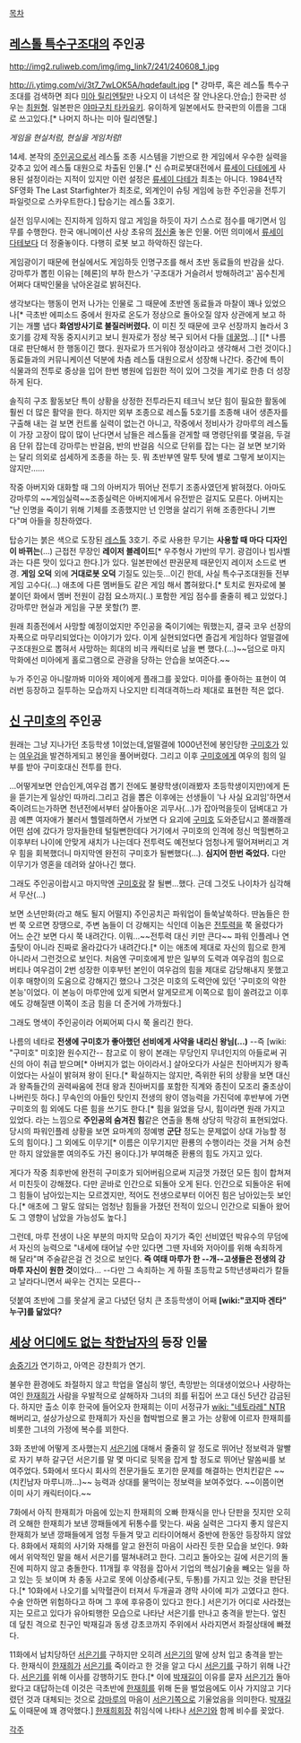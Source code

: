 [[목차]]
== [[레스톨 특수구조대]]의 주인공 ==
http://img2.ruliweb.com/img/img_link7/241/240608_1.jpg

http://i.ytimg.com/vi/3t7_7wLOK5A/hqdefault.jpg
[* 강마루, 혹은 레스톨 특수구조대를 검색하면 죄다 [[미아 릴리엔탈]]만 나오지 이 녀석은 잘 안나온다.안습;]
한국판 성우는 [[최원형]]. 일본판은 [[야마구치 타카유키]]. 유이하게 일본에서도 한국판의 이름을 그대로 쓰고있다.[* 나머지 하나는 미아 릴리엔탈.]

''게임을 현실처럼, 현실을 게임처럼!''

14세. 본작의 [[주인공]]으로서 레스톨 조종 시스템을 기반으로 한 게임에서 우수한 실력을 갖추고 있어 레스톨 대원으로 차출된 인물.[* 신 슈퍼로봇대전에서 [[류세이 다테]]에게 사용된 설정이라는 지적이 있지만 이런 설정은 [[류세이 다테]]가 최초는 아니다. 1984년작 SF영화 The Last Starfighter가 최초로, 외계인이 슈팅 게임에 능한 주인공을 전투기 파일럿으로 스카우트한다.] 탑승기는 레스톨 3호기.

실전 임무시에는 진지하게 임하지 않고 게임을 하듯이 자기 스스로 점수를 매기면서 임무를 수행한다.
한국 애니메이션 사상 초유의 [[정신줄]] 놓은 인물. 어떤 의미에서 [[류세이 다테]]보다 더 정줄놓이다. 다행히 로봇 보고 하악하진 않는다.

게임광이기 때문에 현실에서도 게임하듯 인명구조를 해서 초반 동료들의 반감을 샀다. 
강마루가 뽑힌 이유는 [헤론]의 부하 한스가 '구조대가 거슬려서 방해하려고' 꼼수친게 어쩌다 대박인물을 낚아온걸로 밝혀진다.

생각보다는 행동이 먼저 나가는 인물로 그 때문에 초반엔 동료들과 마찰이 꽤나 있었으나[* 극초반 에피소드 중에서 원자로 온도가 정상으로 돌아오질 않자 상관에게 보고 하기는 개뿔 냅다 '''화염방사기로 불질러버렸다.''' 이 미친 짓 때문에 코우 선장까지 놀라서 3호기를 강제 작동 중지시키고 보니 원자로가 정상 복구 되어서 다들 [[데꿀멍]]...] [[* 나름대로 판단해서 한 행동이긴 했다. 원자로가 뜨거워야 정상이라고 생각해서 그런 것이다.] 동료들과의 커뮤니케이션 덕분에 차츰 레스톨 대원으로서 성장해 나간다. 중간에 특이 식물과의 전투로 중상을 입어 한번 병원에 입원한 적이 있어 그것을 계기로 한층 더 성장하게 된다.

솔직히 구조 활동보단 특이 상황을 상정한 전투라든지 테크닉 보단 힘이 필요한 활동에 훨씬 더 많은 활약을 한다. 하지만 외부 조종으로 레스톨 5호기를 조종해 내어 생존자를 구출해 내는 걸 보면 컨트롤 실력이 없는건 아니고, 작중에서 정비사가 강마루의 레스톨이 가장 고장이 많이 많이 난다면서 남들은 레스톨을 걷게할 때 명령단위를 몇걸음, 두걸음 단위 잡는데 강마루는 반걸음, 반의 반걸음 식으로 단위를 잡는 다는 걸 보면 보기와는 달리 의외로 섬세하게 조종을 하는 듯. 뭐 초반부엔 말투 탓에 별로 그렇게 보이지는 않지만......


작중 아버지와 대화할 때 그의 아버지가 뛰어난 전투기 조종사였던게 밝혀졌다. 아마도 강마루의 ~~게임실력~~조종실력은 아버지에게서 유전받은 걸지도 모른다. 아버지는 "난 인명을 죽이기 위해 기체를 조종했지만 넌 인명을 살리기 위해 조종한다니 기쁘다"며 아들을 칭찬하였다. 

탑승기는 붉은 색으로 도장된 [[레스톨]] 3호기. 주로 사용한 무기는 '''사용할 때 마다 디자인이 바뀌는'''(…) 근접전 무장인 '''레이저 블레이드'''[* 우주형사 갸반의 무기. 광검이나 빔사벨과는 다른 맛이 있다고 한다.]가 있다. 일본판에선 판권문제 때문인지 레이저 소드로 변경. '''게임 오덕''' 외에 '''거대로봇 오덕''' 기질도 있는듯...이긴 한데, 사실 특수구조대원들 전부 게임 고수다(...) 애초에 다른 멤버들도 같은 게임 해서 뽑혀왔다.[* 토치로 원자로에 불 붙이던 화에서 멤버 전원이 감점 요소까지(..) 포함한 게임 점수를 줄줄히 꿰고 있었다.] 강마루만 현실과 게임을 구분 못할(?) 뿐.

원래 최종전에서 사망할 예정이었지만 주인공을 죽이기에는 뭐했는지, 결국 코우 선장의 자폭으로 마무리되었다는 이야기가 있다. 이게 실현되었다면 즐겁게 게임하다 얼떨결에 구조대원으로 뽑혀서 사망하는 희대의 비극 캐릭터로 남을 뻔 했다.(…)~~덤으로 마지막화에선 미아에게 홀로그램으로 관광을 당하는 안습을 보여준다.~~

누가 주인공 아니랄까봐 미아와 제이에게 플래그를 꽂았다.
미아를 좋아하는 표현이 여러번 등장하고 질투하는 모습까지 나오지만 티격대격하느라 제대로 표현한 적은 없다.
== [[신 구미호]]의 주인공 ==
원래는 그냥 지나가던 초등학생 1이었는데,얼떨결에 1000년전에 봉인당한 [[구미호]]가 있는 [[여우검]]을 발견하게되고 봉인을 풀어버렸다.
그리고 이후 [[구미호]]에게 여우의 힘의 일부를 받아 구미호대신 전투를 한다.

…어떻게보면 안습인게,여우검 뽑기 전에도 불량학생(이래봤자 초등학생이지만)에게 돈을 뜯기는게 일상인 따까리.그리고 검을 뽑은 이후에는 선생들이 '나 사실 요괴임'하면서 죽이려드는가하면 천년전에서부터 살아돌아온 괴무사(…)가 잡아먹을듯이 덤벼대고 가끔 예쁜 여자애가 불러서 헬렐레하면서 가보면 다 요괴에 [[구미호]] 도와준답시고 쫄래쫄래 어떤 섬에 갔다가 망자들한테 털릴뻔한데다 거기에서 구미호의 인격에 정신 먹힐뻔하고 이후부터 나이에 안맞게 새치가 나는데다 전투력도 예전보다 엄청나게 떨어져버리고 겨우 힘을 회복했더니 마지막엔 완전히 구미호가 될뻔했다(…).
'''심지어 한번 죽었다.''' 다만 이무기가 영혼을 데려와 살아나긴 했다.

그래도 주인공이랍시고 마지막엔 [[구미호]]랑 잘 될뻔…했다.
근데 그것도 나이차가 심각해서 무산(…)

보면 소년만화(라고 해도 될지 어떨지) 주인공치곤 파워업이 들쑥날쑥하다. 딴놈들은 한번 쭉 오르면 장땡으로, 주변 놈들이 더 강해지는 식인데 이놈은 [[전투력]]을 쭉 올렸다가 어느 순간 보면 다시 쭉 내려간다. 이뭐...~~전투력 대신 키만 큰다~~ 파워 인플레나 연출탓이 아니라 진짜로 올라갔다가 내려간다.[* 이는 애초에 제대로 자신의 힘으로 한게 아니라서 그런것으로 보인다. 처음엔 구미호에게 받은 일부의 도력과 여우검의 힘으로 버티나 여우검이 2번 성장한 이후부턴 본인이 여우검의 힘을 제대로 감당해내지 못했고 이후 매향이의 도움으로 강해지긴 했으나 그것은 미호의 도력안에 있던 '구미호의 악한 본능'이었다. 이 본능이 마루안에 있게 되면서 알게모르게 이쪽으로 힘이 쏠려갔고 이후에도 강해질땐 이쪽이 조금 힘을 더 준거에 가까웠다.]

그래도 명색이 주인공이라 어찌어찌 다시 쭉 올리긴 한다. 

나름의 네타로 '''전생에 구미호가 좋아했던 선비에게 사약을 내리신 왕님(...)''' --즉 [wiki: "구미호" 미호]완 원수지간--
참고로 이 왕이 본래는 무당인지 무녀인지의 아들로써 귀신의 아이 취급 받으며[* 아버지가 없는 아이라서.] 살아오다가 사실은 친아버지가 왕족이었다는 사실이 밝혀져 왕이 된다.[* 확실하지는 않지만, 즉위한 뒤의 상황을 보면 대신과 왕족들간의 권력싸움에 전대 왕과 친아버지를 포함한 직계와 종친이 모조리 줄초상이 나버린듯 하다.] 무속인의 아들인 탓인지 전생의 왕이 영능력을 가진덕에 후반부에 가면 구미호의 힘 외에도 다른 힘을 쓰기도 한다.[* 힘을 잃었을 당시, 힘이라면 원래 가지고 있었다. 라는 느낌으로 '''주인공의 숨겨진 힘'''같은 연출을 통해 상당히 막강히 표현되었다. 당시의 파워인플레 상황을 보면 요마계의 정예병 '''군단''' 정도는 문제없이 상대 가능할 정도의 힘이다.] 그 외에도 이무기[* 이름은 이무기지만 환룡의 수행이라는 것을 거쳐 승천만 하지 않았을뿐 여의주도 가진 용이다.]가 부여해준 환룡의 힘도 가지고 있다.

게다가 작중 최후반에 완전히 구미호가 되어버림으로써 지금껏 가졌던 모든 힘이 합쳐져서 미친듯이 강해졌다. 다만 곧바로 인간으로 되돌아 오게 된다. 인간으로 되돌아온 뒤에 그 힘들이 남아있는지는 모르겠지만, 적어도 전생으로부터 이어진 힘은 남아있는듯 보인다.[* 애초에 그 말도 않되는 엄청난 힘들을 가졌던 전적이 있으니 인간으로 되돌아 왔어도 그 영향이 남았을 가능성도 높다.]

그런데, 마루 전생이 나온 부분의 마지막 모습이 자기가 죽인 선비였던 박유수의 무덤에서 자신의 능력으로 "내세에 태어날 수만 있다면 그땐 자네와 저아이를 위해 속죄하게 해 달라"며 주술같은걸 건 것으로 보인다. '''즉 여태 마루가 한 --개--고생들은 전생의 강마루 자신이 원한 것'''이었다...
--다만 그 속죄하는 게 하필 초등학교 5학년생짜리가 칼들고 날라다니면서 싸우는 건지는 모른다--

덧붙여 초반에 그를 못살게 굴고 다녔던 덩치 큰 초등학생이 어째 '''[wiki:"코지마 겐타" 누구]를 닮았다?'''

== [[세상 어디에도 없는 착한남자]]의 등장 인물 ==
[[송중기]]가 연기하고, 아역은 강찬희가 연기.

불우한 환경에도 좌절하지 않고 학업을 열심히 쌓던, 촉망받는 의대생이었으나 사랑하는 여인 [[한재희]]가 사람을 우발적으로 살해하자 그녀의 죄를 뒤집어 쓰고 대신 5년간 감금된다. 하지만 출소 이후 한국에 들어오자 한재희는 이미 서정규가 [[wiki: "네토라레" NTR]] 해버리고, 설상가상으로 한재희가 자신을 협박범으로 몰고 가는 상황에 이르자 한재희를 비롯한 그녀의 가정에 복수를 꾀한다.

3화 초반에 어떻게 조사했는지 [[서은기]]에 대해서 줄줄히 알 정도로 뛰어난 정보력과 말빨로 자기 부하 갈구던 서은기를 말 몇 마디로 뒷목을 잡게 할 정도로 뛰어난 말쏨씨를 보여주었다. 5화에서 또다시 회사의 전문가들도 포기한 문제를 해결하는 먼치킨같은 ~~(치킨남자 마루니까...)~~ 능력과 상대를 물먹이는 정보력을 보여주었다. ~~이쯤이면 이미 사기 캐릭터이다.~~ 
 
7화에서 아직 한재희가 마음에 있는지 한재희의 오빠 한재식을 만나 단판을 짓지만 오히려 오해한 한재희가 보낸 깡패들에게 뒤통수를 맞는다. 싸움 실력은 그다지 좋지 않은지 한재희가 보낸 깡패들에게 엄청 두들겨 맞고 리타이어해서 중반에 한동안 등장하지 않았다. 8화에서 재희의 사기와 자해를 알고 완전히 마음이 사라진 듯한 모습을 보인다. 9화에서 위악적인 말을 해서 서은기를 떨쳐내려고 한다. 그리고 돌아오는 길에 서은기의 돌진에 피하지 않고 충돌한다. 11개월 후 약점을 잡아서 기업의 핵심기술을 빼오는 일을 하고 있는 듯 보이며 차 충동 사고로 못에 이상증세(구토, 두통)를 가지고 있는 것을 판단된다.[* 10화에서 나오기를 뇌막혈관이 터져서 두개골과 경막 사이에 피가 고였다고 한다. 수술 안하면 위험하다고 하며 그 후에 후유증이 있다고 한다.] 서은기가 어디로 사라졌는지는 모르고 있다가 유아퇴행한 모습으로 나타난 서은기를 만나고 충격을 받는다. 엎친데 덮친 격으로 친구인 박재길과 동생 강초코까지 주위에서 사라지면서 좌절상태에 빠졌다.

11화에서 납치당하던 [[서은기]]를 구하지만 오히려 [[서은기]]의 말에 상처 입고 충격을 받는다. 한재식이 [[한재희]]가 [[서은기]]를 죽이라고 한 것을 알고 다시 [[서은기]]를 구하기 위해 나간다. [[서은기]]를 위해 이사를 강행하기도 한다.[* 이에 [[박재길]]이 이유를 묻자 [[서은기]]가 돌아왔다고 대답하는데 이것은 극초반에 [[한재희]]를 위해 돈을 벌었음에도 이사 가지않고 기다렸던 것과 대체되는 것으로 [[강마루]]의 마음이 [[서은기]]쪽으로 기울었음을 의미한다. [[박재길]]도 이때문에 꽤 경악했다.] [[한재희]]회장 취임식에 나타나 [[서은기]]와 함께 비수를 꽂았다.

[[각주]]
